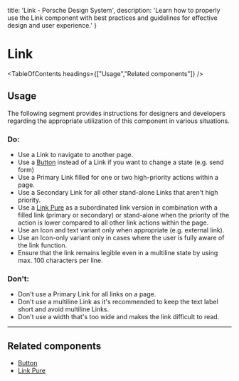 
  title: 'Link - Porsche Design System',
  description: 'Learn how to properly use the Link component with best practices and guidelines for effective design and user experience.'
}

# Link <ComponentStatus tagName="p-link"></ComponentStatus>

<TableOfContents headings={["Usage","Related components"]} />

## Usage

The following segment provides instructions for designers and developers regarding the appropriate utilization of this
component in various situations.

### Do:

- Use a Link to navigate to another page.
- Use a [Button](/components/button) instead of a Link if you want to change a state (e.g. send form)
- Use a Primary Link filled for one or two high-priority actions within a page.
- Use a Secondary Link for all other stand-alone Links that aren't high priority.
- Use a [Link Pure](/components/link-pure) as a subordinated link version in combination with a filled link (primary or
secondary) or stand-alone when the priority of the action is lower compared to all other link actions within the page.
- Use an Icon and text variant only when appropriate (e.g. external link).
- Use an Icon-only variant only in cases where the user is fully aware of the link function.
- Ensure that the link remains legible even in a multiline state by using max. 100 characters per line.

### Don't:

- Don't use a Primary Link for all links on a page.
- Don't use a multiline Link as it's recommended to keep the text label short and avoid multiline Links.
- Don't use a width that's too wide and makes the link difficult to read.

---

## Related components

- [Button](/components/button)
- [Link Pure](/components/link-pure)

